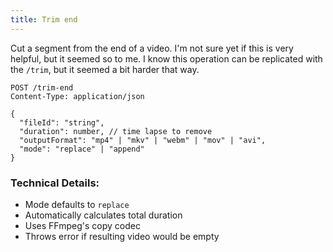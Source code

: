 ```yaml
---
title: Trim end
---
```


Cut a segment from the end of a video. I'm not sure yet if this is very helpful, but it seemed so to me.
I know this operation can be replicated with the `/trim`, but it seemed a bit harder that way.

```http
POST /trim-end
Content-Type: application/json

{
  "fileId": "string",
  "duration": number, // time lapse to remove
  "outputFormat": "mp4" | "mkv" | "webm" | "mov" | "avi",
  "mode": "replace" | "append"
}
```

### Technical Details:
- Mode defaults to `replace`
- Automatically calculates total duration
- Uses FFmpeg's copy codec
- Throws error if resulting video would be empty

